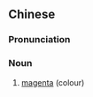 {{also|品红色}}
==Chinese==
{{zh-forms|s=品红色|type=21}}

===Pronunciation===
{{zh-pron
|m=pǐnhóngsè
|cat=n
}}

===Noun===
{{zh-noun}}

# [[magenta]] (colour)